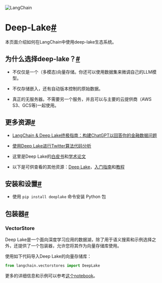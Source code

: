 
<Head>
  <script>
    {
      `(function() {
         var _hmt = _hmt || [];
(function() {
  var hm = document.createElement("script");
  hm.src = "https://hm.baidu.com/hm.js?e60fb290e204e04c5cb6f79b0ac1e697";
  var s = document.getElementsByTagName("script")[0]; 
  s.parentNode.insertBefore(hm, s);
})();
       })();`
    }
  </script>
</Head>



![LangChain](https://pica.zhimg.com/50/v2-56e8bbb52aa271012541c1fe1ceb11a2_r.gif)



Deep-Lake[#](#deep-lake "本标题的永久链接")
============================

本页面介绍如何在LangChain中使用deep-lake生态系统。

为什么选择deep-lake？[#](#why-deep-lake "本标题的永久链接")
--------------------------------------

* 不仅仅是一个（多模态)向量存储。你还可以使用数据集来微调自己的LLM模型。

* 不仅存储嵌入，还有自动版本控制的原始数据。

* 真正的无服务器。不需要另一个服务，并且可以与主要的云提供商（AWS S3、GCS等)一起使用。

更多资源[#](#more-resources "本标题的永久链接")
-----------------------------------

- [LangChain & Deep Lake终极指南：构建ChatGPT以回答你的金融数据问题](https://www.activeloop.ai/resources/ultimate-guide-to-lang-chain-deep-lake-build-chat-gpt-to-answer-questions-on-your-financial-data/)

- [使用Deep Lake进行Twitter算法代码分析](../use_cases/code/twitter-the-algorithm-analysis-deeplake)

- 这里是Deep Lake的[白皮书](https://www.deeplake.ai/whitepaper)和[学术论文](https://arxiv.org/pdf/2209.10785.pdf)

- 以下是可供查看的其他资源：[Deep Lake](https://github.com/activeloopai/deeplake)，[入门指南](https://docs.activeloop.ai/getting-started)和[教程](https://docs.activeloop.ai/hub-tutorials)

安装和设置[#](#installation-and-setup "永久链接到此标题")
--------------------------------------------

* 使用 `pip install deeplake` 命令安装 Python 包

包装器[#](#wrappers "永久链接到此标题")
----------------------------

### VectorStore

Deep Lake是一个面向深度学习应用的数据湖，除了用于语义搜索和示例选择之外，还提供了一个包装器，允许您将其作为向量存储库使用。

使用如下代码导入Deep Lake的向量存储库：

```  python
from langchain.vectorstores import DeepLake
```

更多的详细信息和示例可以参考[这个notebook](../modules/indexes/vectorstores/examples/deeplake)。

